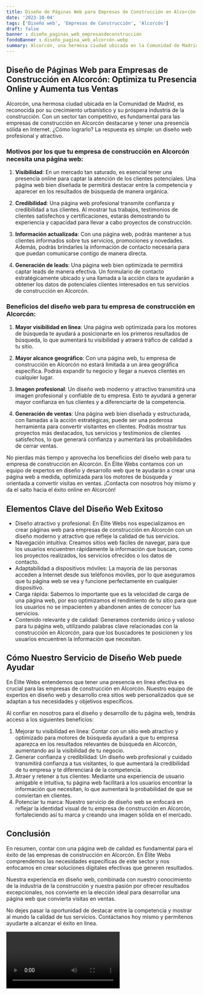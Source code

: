 ```yaml
---
title: Diseño de Páginas Web para Empresas de Construcción en Alcorcón
date: '2023-10-04'
tags: ['Diseño web', 'Empresas de Construcción', 'Alcorcón']
draft: false
banner : diseño_paginas_web_empresasdeconstrucción
fondoBanner : diseño_pagina_web_alcorcón.webp
summary: Alcorcón, una hermosa ciudad ubicada en la Comunidad de Madrid, es reconocida por su crecimiento urbanístico y su próspera industria de la construcción. Con un sector tan competitivo, es fundamental para las empresas de construcción en Alcorcón destacarse y tener una presencia sólida en Internet. ¿Cómo lograrlo? La respuesta es simple un diseño web profesional y atractivo.
---
```


## Diseño de Páginas Web para Empresas de Construcción en Alcorcón: Optimiza tu Presencia Online y Aumenta tus Ventas

Alcorcón, una hermosa ciudad ubicada en la Comunidad de Madrid, es reconocida por su crecimiento urbanístico y su próspera industria de la construcción. Con un sector tan competitivo, es fundamental para las empresas de construcción en Alcorcón destacarse y tener una presencia sólida en Internet. ¿Cómo lograrlo? La respuesta es simple: un diseño web profesional y atractivo.

### Motivos por los que tu empresa de construcción en Alcorcón necesita una página web:

1. **Visibilidad**: En un mercado tan saturado, es esencial tener una presencia online para captar la atención de los clientes potenciales. Una página web bien diseñada te permitirá destacar entre la competencia y aparecer en los resultados de búsqueda de manera orgánica.

2. **Credibilidad**: Una página web profesional transmite confianza y credibilidad a tus clientes. Al mostrar tus trabajos, testimonios de clientes satisfechos y certificaciones, estarás demostrando tu experiencia y capacidad para llevar a cabo proyectos de construcción.

3. **Información actualizada**: Con una página web, podrás mantener a tus clientes informados sobre tus servicios, promociones y novedades. Además, podrás brindarles la información de contacto necesaria para que puedan comunicarse contigo de manera directa.

4. **Generación de leads**: Una página web bien optimizada te permitirá captar leads de manera efectiva. Un formulario de contacto estratégicamente ubicado y una llamada a la acción clara te ayudarán a obtener los datos de potenciales clientes interesados en tus servicios de construcción en Alcorcón.

### Beneficios del diseño web para tu empresa de construcción en Alcorcón:

1. **Mayor visibilidad en línea**: Una página web optimizada para los motores de búsqueda te ayudará a posicionarte en los primeros resultados de búsqueda, lo que aumentará tu visibilidad y atraerá tráfico de calidad a tu sitio.

2. **Mayor alcance geográfico**: Con una página web, tu empresa de construcción en Alcorcón no estará limitada a un área geográfica específica. Podrás expandir tu negocio y llegar a nuevos clientes en cualquier lugar.

3. **Imagen profesional**: Un diseño web moderno y atractivo transmitirá una imagen profesional y confiable de tu empresa. Esto te ayudará a generar mayor confianza en tus clientes y a diferenciarte de la competencia.

4. **Generación de ventas**: Una página web bien diseñada y estructurada, con llamadas a la acción estratégicas, puede ser una poderosa herramienta para convertir visitantes en clientes. Podrás mostrar tus proyectos más destacados, tus servicios y testimonios de clientes satisfechos, lo que generará confianza y aumentará las probabilidades de cerrar ventas.

No pierdas más tiempo y aprovecha los beneficios del diseño web para tu empresa de construcción en Alcorcón. En Élite Webs contamos con un equipo de expertos en diseño y desarrollo web que te ayudarán a crear una página web a medida, optimizada para los motores de búsqueda y orientada a convertir visitas en ventas. ¡Contacta con nosotros hoy mismo y da el salto hacia el éxito online en Alcorcón!

<GifSeo />

<Cta />

## Elementos Clave del Diseño Web Exitoso

- Diseño atractivo y profesional: En Élite Webs nos especializamos en crear páginas web para empresas de construcción en Alcorcón con un diseño moderno y atractivo que refleje la calidad de tus servicios.
- Navegación intuitiva: Creamos sitios web fáciles de navegar, para que los usuarios encuentren rápidamente la información que buscan, como los proyectos realizados, los servicios ofrecidos o los datos de contacto.
- Adaptabilidad a dispositivos móviles: La mayoría de las personas acceden a Internet desde sus teléfonos móviles, por lo que aseguramos que tu página web se vea y funcione perfectamente en cualquier dispositivo.
- Carga rápida: Sabemos lo importante que es la velocidad de carga de una página web, por eso optimizamos el rendimiento de tu sitio para que los usuarios no se impacienten y abandonen antes de conocer tus servicios.
- Contenido relevante y de calidad: Generamos contenido único y valioso para tu página web, utilizando palabras clave relacionadas con la construcción en Alcorcón, para que los buscadores te posicionen y los usuarios encuentren la información que necesitan.

## Cómo Nuestro Servicio de Diseño Web puede Ayudar

En Élite Webs entendemos que tener una presencia en línea efectiva es crucial para las empresas de construcción en Alcorcón. Nuestro equipo de expertos en diseño web y desarrollo crea sitios web personalizados que se adaptan a tus necesidades y objetivos específicos.

Al confiar en nosotros para el diseño y desarrollo de tu página web, tendrás acceso a los siguientes beneficios:

1. Mejorar tu visibilidad en línea: Contar con un sitio web atractivo y optimizado para motores de búsqueda ayudará a que tu empresa aparezca en los resultados relevantes de búsqueda en Alcorcón, aumentando así la visibilidad de tu negocio.
2. Generar confianza y credibilidad: Un diseño web profesional y cuidado transmitirá confianza a tus visitantes, lo que aumentará la credibilidad de tu empresa y te diferenciará de la competencia.
3. Atraer y retener a tus clientes: Mediante una experiencia de usuario amigable e intuitiva, tu página web facilitará a los usuarios encontrar la información que necesitan, lo que aumentará la probabilidad de que se conviertan en clientes.
4. Potenciar tu marca: Nuestro servicio de diseño web se enfocará en reflejar la identidad visual de tu empresa de construcción en Alcorcón, fortaleciendo así tu marca y creando una imagen sólida en el mercado.

## Conclusión

En resumen, contar con una página web de calidad es fundamental para el éxito de las empresas de construcción en Alcorcón. En Élite Webs comprendemos las necesidades específicas de este sector y nos enfocamos en crear soluciones digitales efectivas que generen resultados.

Nuestra experiencia en diseño web, combinada con nuestro conocimiento de la industria de la construcción y nuestra pasión por ofrecer resultados excepcionales, nos convierte en la elección ideal para desarrollar una página web que convierta visitas en ventas.

No dejes pasar la oportunidad de destacar entre la competencia y mostrar al mundo la calidad de tus servicios. Contáctanos hoy mismo y permítenos ayudarte a alcanzar el éxito en línea.

<Video />

<CtaBot job='Empresas de Construcción' city='Alcorcón'/>

<Gmaps query='Alcorcón+españa+maps' />